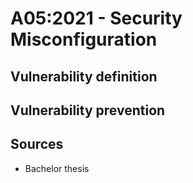 # A05:2021 -  Security Misconfiguration

## Vulnerability definition

## Vulnerability prevention

## Sources
* Bachelor thesis
